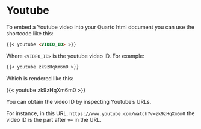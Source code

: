 # Youtube

To embed a Youtube video into your Quarto html document you can use the shortcode like this:

``` .markdown
{{< youtube <VIDEO_ID> >}}
```

Where `<VIDEO_ID>` is the youtube video ID. For example:

``` .markdown
{{< youtube zk9zHqXm6m0 >}}
```

Which is rendered like this:

{{< youtube zk9zHqXm6m0 >}}

You can obtain the video ID by inspecting Youtube's URLs.

For instance, in this URL, `https://www.youtube.com/watch?v=zk9zHqXm6m0` the video ID is the part after `v=` in the URL.

